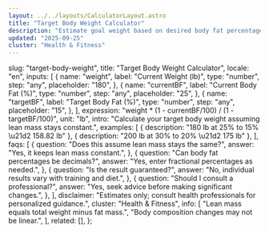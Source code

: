 ```yaml
---
layout: ../../layouts/CalculatorLayout.astro
title: "Target Body Weight Calculator"
description: "Estimate goal weight based on desired body fat percentage."
updated: "2025-09-25"
cluster: "Health & Fitness"
---
```



  slug: "target-body-weight",
  title: "Target Body Weight Calculator",
  locale: "en",
  inputs: [
    {
      name: "weight",
      label: "Current Weight (lb)",
      type: "number",
      step: "any",
      placeholder: "180",
    },
    {
      name: "currentBF",
      label: "Current Body Fat (%)",
      type: "number",
      step: "any",
      placeholder: "25",
    },
    {
      name: "targetBF",
      label: "Target Body Fat (%)",
      type: "number",
      step: "any",
      placeholder: "15",
    },
  ],
  expression: "weight * (1 - currentBF/100) / (1 - targetBF/100)",
  unit: "lb",
  intro: "Calculate your target body weight assuming lean mass stays constant.",
  examples: [
    { description: "180 lb at 25% to 15% \u21d2 158.82 lb" },
    { description: "200 lb at 30% to 20% \u21d2 175 lb" },
  ],
  faqs: [
    {
      question: "Does this assume lean mass stays the same?",
      answer: "Yes, it keeps lean mass constant.",
    },
    {
      question: "Can body fat percentages be decimals?",
      answer: "Yes, enter fractional percentages as needed.",
    },
    {
      question: "Is the result guaranteed?",
      answer: "No, individual results vary with training and diet.",
    },
    {
      question: "Should I consult a professional?",
      answer: "Yes, seek advice before making significant changes.",
    },
  ],
  disclaimer:
    "Estimates only; consult health professionals for personalized guidance.",
  cluster: "Health & Fitness",
  info: [
    "Lean mass equals total weight minus fat mass.",
    "Body composition changes may not be linear.",
  ],
  related: [],
};

<Calculator schema={schema} />
